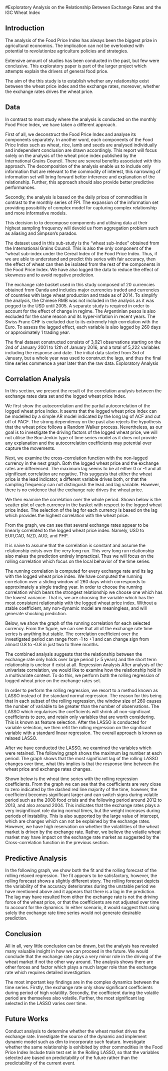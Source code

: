#Exploratory Analysis on the Relationship Between Exchange Rates and
the IGC Wheat Index

## Introduction

The analysis of the Food Price Index has always been the biggest prize
in agricultural economics. The implication can not be overlooked with
potential to revolutionize agriculture policies and strategies.

Extensive amount of studies has been conducted in the past, but few
were conclusive. This exploratory paper is part of the larger project
which attempts explain the drivers of general food price.

The aim of the this study is to establish whether any relationship
exist between the wheat price index and the exchange rates, moreover,
whether the exchange rates drives the wheat price.


## Data

In contrast to most study where the analysis is conducted on the
monthly Food Price Index, we have taken a different approach.

First of all, we deconstruct the Food Price Index and analyse its
components separately. In another word, each components of the Food
Price Index such as wheat, rice, lamb and seeds are analysed
individually and independent conclusion are drawn accordingly. This
report will focus solely on the analysis of the wheat price index
published by the International Grains Council. There are several
benefits associated with this approach. The decomposition of the
analysis enable us to include only information that are relevant to
the commodity of interest, this narrowing of information set will
bring forward better inference and explanation of the
relationship. Further, this approach should also provide better
predictive performances.

Secondly, the analysis is based on the daily prices of commodities in
contrast to the monthly series of FPI. The expansion of the
information set providing possibility of complex model for capturing
complex relationship and more informative models.

This decision to to decompose components and utilising data at their
highest sampling frequency will devoid us from aggregation problem
such as aliasing and Simpson’s paradox.

The dataset used in this sub-study is the “wheat sub-index” obtained
from the International Grains Council. This is also the only component
of the “wheat sub-index under the Cereal Index of the Food Price
Index. Thus, if we are able to understand and predict this series with
fair accuracy, then the effect of wheat can then be isolated from the
rest of the components in the Food Price Index. We have also logged
the data to reduce the effect of skewness and to avoid negative
prediction.

The exchange rate basket used in this study composed of 20 currencies
obtained from Oanda and includes major currencies traded and
currencies of countries with large wheat production and trade as of
2014. To simplify the analysis, the Chinese RMB was not included in
the analysis as it was pegged to the USD until 2005. A separate study
is required in order to account for the effect of change in
regime. The Argentinian pesos is also excluded for the same reason and
its hyper-inflation in recent years. The Swiss Franc CHF is excluded
due to its extremely high correlation with the Euro. To assess the
lagged effect, each variable is also lagged by 260 days or
approximately 1 trading year.

The final dataset constructed consists of 3,921 observations starting
on the 2nd of January 2001 to 12th of January 2016, and a total of
5,222 variables including the response and date. The initial data
started from 3rd of January, but a whole year was used to construct
the lags, and thus the final time series commence a year later than
the raw data.  Exploratory Analysis

## Correlation Analysis

In this section, we present the result of the correlation analysis
between the exchange rates data set and the logged wheat price index.

We first show the autocorrelation and the partial autocorrelation of
the logged wheat price index. It seems that the logged wheat price
index can be modelled by a simple AR model indicated by the long lag
of ACF and cut off of PACF. The strong dependency on the past also
rejects the hypothesis that the wheat price follows a Random Walker
process. Nevertheless, as our goal is to investigate the driving
factors of the logged wheat price, we will not utilise the Box-Jenkin
type of time series model as it does not provide any explanation and
the autocorrelation coefficients may potential over capture the
movements.





Next, we examine the cross-correlation function with the non-lagged
currency in the next graph. Both the logged wheat price and the
exchange rates are differenced. The maximum lag seems to be at either
0 or -1 and all significant correlation are negative. This suggests
that either the wheat price is the lead indicator, a different
variable drives both, or that the sampling frequency can not
distinguish the lead and lag variable. However, there is no evidence
that the exchange rate drives the wheat price.





We then examine the correlation over the whole period. Shown below is
the scatter plot of each currency in the basket with respect to the
logged wheat price index. The selection of the lag for each currency
is based on the lag which provides the highest correlation with the
wheat price.

From the graph, we can see that several exchange rates appear to be
linearly correlated to the logged wheat price index. Namely, USD to
EUR,CAD, NZD, AUD, and PHP.


It is naive to assume that the correlation is constant and assume the
relationship exists over the very long run. This very long run
relationship also makes the prediction entirely impractical. Thus we
will focus on the rolling correlation which focus on the local
behavior of the time series.

The running correlation is computed for every exchange rate and its
lag with the logged wheat price index. We have computed the running
correlation over a sliding window of 260 days which corresponds to
approximately a single trading year. In order to choose the running
correlation which bears the strongest relationship we choose one which
has the lowest variance. That is, we are choosing the variable which
has the most consistent relationship with the logged wheat price
index. Without a stable coefficient, any non-dynamic model are
meaningless, and will generate shocking prediction.

Below, we show the graph of the running correlation for each selected
currency. From the figure, we can see that all of the exchange rate
time series is anything but stable. The correlation coefficient over
the investigated period can range from -1 to +1 and can change sign
from almost 0.8 to -0.8 in just two to three months.





The combined analysis suggests that the relationship between the
exchange rate only holds over large period (> 5 years) and the short
term relationship is unclear if exist at all.  Regression Analysis
After analysis of the univariate correlation, we would like to examine
how the relationship hold in a multivariate context. To do this, we
perform both the rolling regression of logged wheat price on the
exchange rates set.

In order to perform the rolling regression, we resort to a method
known as LASSO instead of the standard normal regression. The reason
for this being that in each subset of the rolling regression, the
window size of 260 causes the number of variable to be greater than
the number of observations. The LASSO which regularises the
coefficients will shrink all non-significant coefficients to zero, and
retain only variables that are worth considering. This is known as
feature selection. After the LASSO is conducted for variable
selection, we then refit the rolling regression on the significant
variable with a standard linear regression. The overall approach is
known as relaxed LASSO.

After we have conducted the LASSO, we examined the variables which
were retained. The following graph shows the maximum lag number at
each period. The graph shows that the most significant lag of the
rolling LASSO changes over time, what this implies is that the
response time between the wheat price and exchange rates changes.



Shown below is the wheat time series with the rolling regression
coefficients. From the graph we can see that the coefficients are very
close to zero indicated by the dashed red line majority of the time,
however, the coefficient becomes significant larger and can switch
signs during volatile period such as the 2008 food crisis and the
following period around 2012 to 2013, and also around 2004. This
indicates that the exchange rates plays a very insignificant role
during normal times, but the weight increases during periods of
instability. This is also supported by the large value of intercept,
which are changes which can not be explained by the exchange
rates. However, we have high reservation on whether the volatilities
of the wheat market is driven by the exchange rate. Rather, we believe
the volatile wheat market may have impact on the exchange rate market
as suggested by the Cross-correlation function in the previous
section.


## Predictive Analysis

In the following graph, we show both the fit and the rolling forecast
of the rolling relaxed regression. The fit appears to be satisfactory,
however, the rolling forecast shows a slightly different story. The
rolling forecast depicts the variability of the accuracy deteriorates
during the unstable period we have mentioned above and it appears that
there is a lag in the prediction. The lag may have resulted from
either the exchange rate is not the driving force of the wheat price,
or that the coefficients are not adjusted over time to account for the
dynamics. In either scenario, it would suggest that using solely the
exchange rate time series would not generate desirable prediction.


## Conclusion

All in all, very little conclusion can be drawn, but the analysis has
revealed many valuable insight in how we can proceed in the future. We
would conclude that the exchange rate plays a very minor role in the
driving of the wheat market if not the other way around. The analysis
shows there are other forces and factor which plays a much larger role
than the exchange rate which requires detailed investigation.

The most important key findings are in the complex dynamics between
the time series. Firstly, the exchange rate only show significant
coefficients during period of high volatility. Secondly, the
coefficient during the volatile period are themselves also
volatile. Further, the most significant lag selected in the LASSO
varies over time.


## Future Works


Conduct analysis to determine whether the wheat market drives the
exchange rate.  Investigate the source of the dynamic and implement
dynamic model such as dlm to incorporate such feature.  Investigate
whether the same relationship is exhibited by other commodities in the
Food Price Index Include train test set in the Rolling LASSO, so that
the variables selected are based on predictability of the future
rather than the predictability of the current event.
